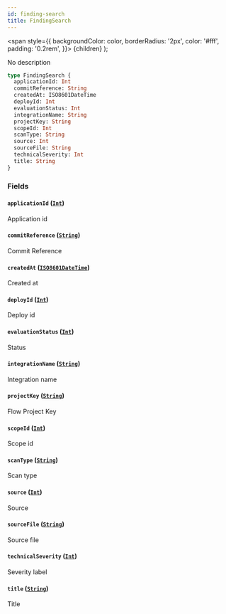 ```yaml
---
id: finding-search
title: FindingSearch
---
```


<span
style={{
      backgroundColor: color,
      borderRadius: '2px',
      color: '#fff',
      padding: '0.2rem',
    }}>
{children}
</span>
);

No description

```graphql
type FindingSearch {
  applicationId: Int
  commitReference: String
  createdAt: ISO8601DateTime
  deployId: Int
  evaluationStatus: Int
  integrationName: String
  projectKey: String
  scopeId: Int
  scanType: String
  source: Int
  sourceFile: String
  technicalSeverity: Int
  title: String
}
```

### Fields

#### `applicationId` ([`Int`](/api/graphql/documentation/scalars/int))

Application id

#### `commitReference` ([`String`](/api/graphql/documentation/scalars/string))

Commit Reference

#### `createdAt` ([`ISO8601DateTime`](/api/graphql/documentation/scalars/iso-8601-date-time))

Created at

#### `deployId` ([`Int`](/api/graphql/documentation/scalars/int))

Deploy id

#### `evaluationStatus` ([`Int`](/api/graphql/documentation/scalars/int))

Status

#### `integrationName` ([`String`](/api/graphql/documentation/scalars/string))

Integration name

#### `projectKey` ([`String`](/api/graphql/documentation/scalars/string))

Flow Project Key

#### `scopeId` ([`Int`](/api/graphql/documentation/scalars/int))

Scope id

#### `scanType` ([`String`](/api/graphql/documentation/scalars/string))

Scan type

#### `source` ([`Int`](/api/graphql/documentation/scalars/int))

Source

#### `sourceFile` ([`String`](/api/graphql/documentation/scalars/string))

Source file

#### `technicalSeverity` ([`Int`](/api/graphql/documentation/scalars/int))

Severity label

#### `title` ([`String`](/api/graphql/documentation/scalars/string))

Title
